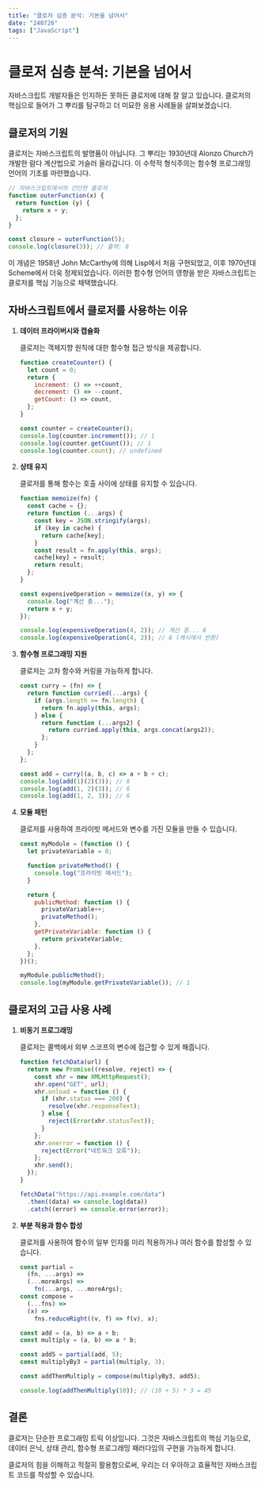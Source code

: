 ```yaml
---
title: "클로저 심층 분석: 기본을 넘어서"
date: "240726"
tags: ["JavaScript"]
---
```


# 클로저 심층 분석: 기본을 넘어서

자바스크립트 개발자들은 인지하든 못하든 클로저에 대해 잘 알고 있습니다. 클로저의 핵심으로 들어가 그 뿌리를 탐구하고 더 미묘한 응용 사례들을 살펴보겠습니다.

## 클로저의 기원

클로저는 자바스크립트의 발명품이 아닙니다. 그 뿌리는 1930년대 Alonzo Church가 개발한 람다 계산법으로 거슬러 올라갑니다. 이 수학적 형식주의는 함수형 프로그래밍 언어의 기초를 마련했습니다.

```javascript
// 자바스크립트에서의 간단한 클로저
function outerFunction(x) {
  return function (y) {
    return x + y;
  };
}

const closure = outerFunction(5);
console.log(closure(3)); // 출력: 8
```

이 개념은 1958년 John McCarthy에 의해 Lisp에서 처음 구현되었고, 이후 1970년대 Scheme에서 더욱 정제되었습니다. 이러한 함수형 언어의 영향을 받은 자바스크립트는 클로저를 핵심 기능으로 채택했습니다.

## 자바스크립트에서 클로저를 사용하는 이유

1. **데이터 프라이버시와 캡슐화**

   클로저는 객체지향 원칙에 대한 함수형 접근 방식을 제공합니다.

   ```javascript
   function createCounter() {
     let count = 0;
     return {
       increment: () => ++count,
       decrement: () => --count,
       getCount: () => count,
     };
   }

   const counter = createCounter();
   console.log(counter.increment()); // 1
   console.log(counter.getCount()); // 1
   console.log(counter.count); // undefined
   ```

2. **상태 유지**

   클로저를 통해 함수는 호출 사이에 상태를 유지할 수 있습니다.

   ```javascript
   function memoize(fn) {
     const cache = {};
     return function (...args) {
       const key = JSON.stringify(args);
       if (key in cache) {
         return cache[key];
       }
       const result = fn.apply(this, args);
       cache[key] = result;
       return result;
     };
   }

   const expensiveOperation = memoize((x, y) => {
     console.log("계산 중...");
     return x + y;
   });

   console.log(expensiveOperation(4, 2)); // 계산 중... 6
   console.log(expensiveOperation(4, 2)); // 6 (캐시에서 반환)
   ```

3. **함수형 프로그래밍 지원**

   클로저는 고차 함수와 커링을 가능하게 합니다.

   ```javascript
   const curry = (fn) => {
     return function curried(...args) {
       if (args.length >= fn.length) {
         return fn.apply(this, args);
       } else {
         return function (...args2) {
           return curried.apply(this, args.concat(args2));
         };
       }
     };
   };

   const add = curry((a, b, c) => a + b + c);
   console.log(add(1)(2)(3)); // 6
   console.log(add(1, 2)(3)); // 6
   console.log(add(1, 2, 3)); // 6
   ```

4. **모듈 패턴**

   클로저를 사용하여 프라이빗 메서드와 변수를 가진 모듈을 만들 수 있습니다.

   ```javascript
   const myModule = (function () {
     let privateVariable = 0;

     function privateMethod() {
       console.log("프라이빗 메서드");
     }

     return {
       publicMethod: function () {
         privateVariable++;
         privateMethod();
       },
       getPrivateVariable: function () {
         return privateVariable;
       },
     };
   })();

   myModule.publicMethod();
   console.log(myModule.getPrivateVariable()); // 1
   ```

## 클로저의 고급 사용 사례

1. **비동기 프로그래밍**

   클로저는 콜백에서 외부 스코프의 변수에 접근할 수 있게 해줍니다.

   ```javascript
   function fetchData(url) {
     return new Promise((resolve, reject) => {
       const xhr = new XMLHttpRequest();
       xhr.open("GET", url);
       xhr.onload = function () {
         if (xhr.status === 200) {
           resolve(xhr.responseText);
         } else {
           reject(Error(xhr.statusText));
         }
       };
       xhr.onerror = function () {
         reject(Error("네트워크 오류"));
       };
       xhr.send();
     });
   }

   fetchData("https://api.example.com/data")
     .then((data) => console.log(data))
     .catch((error) => console.error(error));
   ```

2. **부분 적용과 함수 합성**

   클로저를 사용하여 함수의 일부 인자를 미리 적용하거나 여러 함수를 합성할 수 있습니다.

   ```javascript
   const partial =
     (fn, ...args) =>
     (...moreArgs) =>
       fn(...args, ...moreArgs);
   const compose =
     (...fns) =>
     (x) =>
       fns.reduceRight((v, f) => f(v), x);

   const add = (a, b) => a + b;
   const multiply = (a, b) => a * b;

   const add5 = partial(add, 5);
   const multiplyBy3 = partial(multiply, 3);

   const addThenMultiply = compose(multiplyBy3, add5);

   console.log(addThenMultiply(10)); // (10 + 5) * 3 = 45
   ```

## 결론

클로저는 단순한 프로그래밍 트릭 이상입니다. 그것은 자바스크립트의 핵심 기능으로, 데이터 은닉, 상태 관리, 함수형 프로그래밍 패러다임의 구현을 가능하게 합니다.

클로저의 힘을 이해하고 적절히 활용함으로써, 우리는 더 우아하고 효율적인 자바스크립트 코드를 작성할 수 있습니다.
